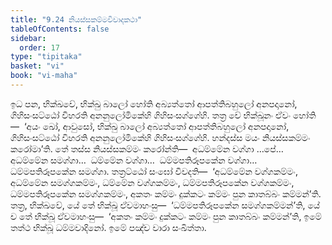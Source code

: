```yaml
---
title: "9.24 නියස්සකම්මවිවාදකථා"
tableOfContents: false
sidebar:
  order: 17
type: "tipitaka"
basket: "vi"
book: "vi-maha"
---
```



<DynamicBreadcrumb />

<Division number="434" book="vi-maha">

<Paragraph number="1880" book="vi-maha">
ඉධ පන, භික්ඛවේ, භික්ඛු බාලෝ හෝති අබ්‍යත්තෝ ආපත්තිබහුලෝ අනපදානෝ, ගිහිසංසට්ඨෝ විහරති අනනුලෝමිකේහි ගිහිසංසග්ගේහි. තත්‍ර චේ භික්ඛූනං ඒවං හෝති—  ‘අයං ඛෝ, ආවුසෝ, භික්ඛු බාලෝ අබ්‍යත්තෝ ආපත්තිබහුලෝ අනපදානෝ, ගිහිසංසට්ඨෝ විහරති අනනුලෝමිකේහි ගිහිසංසග්ගේහි. හන්දස්ස මයං නියස්සකම්මං කරෝමා’ති. තේ තස්ස නියස්සකම්මං කරෝන්ති—  අධම්මේන වග්ගා …පේ…  අධම්මේන සමග්ගා…  ධම්මේන වග්ගා…  ධම්මපතිරූපකේන වග්ගා…  ධම්මපතිරූපකේන සමග්ගා. තත්‍රට්ඨෝ සංඝෝ විවදති—  ‘අධම්මේන වග්ගකම්මං, අධම්මේන සමග්ගකම්මං, ධම්මේන වග්ගකම්මං, ධම්මපතිරූපකේන වග්ගකම්මං, ධම්මපතිරූපකේන සමග්ගකම්මං, අකතං කම්මං දුක්කටං කම්මං පුන කාතබ්බං කම්මන්’ති. තත්‍ර, භික්ඛවේ, යේ තේ භික්ඛූ ඒවමාහංසු—  ‘ධම්මපතිරූපකේන සමග්ගකම්මන්’ති, යේ ච තේ භික්ඛූ ඒවමාහංසු—  ‘අකතං කම්මං දුක්කටං කම්මං පුන කාතබ්බං කම්මන්’ති, ඉමේ තත්ථ භික්ඛූ ධම්මවාදිනෝ. ඉමේ පඤ්ච වාරා සංඛිත්තා.
</Paragraph>
</Division>
